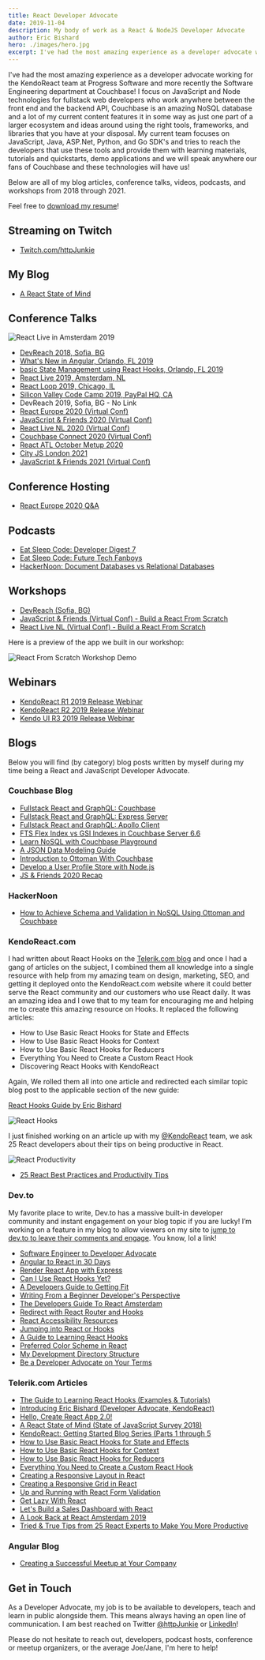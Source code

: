 ```yaml
---
title: React Developer Advocate
date: 2019-11-04
description: My body of work as a React & NodeJS Developer Advocate
author: Eric Bishard 
hero: ./images/hero.jpg
excerpt: I've had the most amazing experience as a developer advocate working for Progress/KendoReact and Couchbase...
---
```


I've had the most amazing experience as a developer advocate working for the KendoReact team at Progress Software and more recently the Software Engineering department at Couchbase! I focus on JavaScript and Node technologies for fullstack web developers who work anywhere between the front end and the backend API, Couchbase is an amazing NoSQL database and a lot of my current content features it in some way as just one part of a larger ecosystem and ideas around using the right tools, frameworks, and libraries that you have at your disposal. My current team focuses on JavaScript, Java, ASP.Net, Python, and Go SDK's and tries to reach the developers that use these tools and provide them with learning materials, tutorials and quickstarts, demo applications and we will speak anywhere our fans of Couchbase and these technologies will have us!

Below are all of my blog articles, conference talks, videos, podcasts, and workshops from 2018 through 2021.

Feel free to [download my resume](Eric-Bishard_Resume.pdf)!

## Streaming on Twitch

- [Twitch.com/httpJunkie](http://twitch.tv/httpjunkie)

## My Blog

- [A React State of Mind](http://reactstateofmind.com)

## Conference Talks

![React Live in Amsterdam 2019](/images/react-live-2019.jpg)

- [DevReach 2018, Sofia, BG](https://www.youtube.com/watch?v=MfAxhBMTkuQ)
- [What's New in Angular, Orlando, FL 2019](https://www.conferencecast.tv/talk-24479-whats-new-in-angular)
- [basic State Management using React Hooks, Orlando, FL 2019](https://www.conferencecast.tv/talk-24602-basic-state-management-using-react-hooks)
- [React Live 2019, Amsterdam, NL](https://www.youtube.com/watch?v=-yj23RtyT-E)
- [React Loop 2019, Chicago, IL](https://www.youtube.com/watch?v=HuCWWvgizDg)
- [Silicon Valley Code Camp 2019, PayPal HQ, CA](https://youtube.com/watch?v=kwLdaicyBd8)
- DevReach 2019, Sofia, BG - No Link
- [React Europe 2020 (Virtual Conf)](https://www.youtube.com/watch?v=d69FJiRwc1Y)
- [JavaScript & Friends 2020 (Virtual Conf)](https://www.youtube.com/watch?v=df9-sfx_wfY)
- [React Live NL 2020 (Virtual Conf)](https://www.youtube.com/watch?v=6cgvSmL2Dag)
- [Couchbase Connect 2020 (Virtual Conf)](https://www.youtube.com/watch?v=0FIVaXCh2E8)
- [React ATL October Metup 2020](https://www.youtube.com/watch?v=jRf-ZIDUa2M)
- [City JS London 2021](https://www.youtube.com/watch?v=T54MYc43ZZM)
- [JavaScript & Friends 2021 (Virtual Conf)](https://www.youtube.com/watch?v=hHzr2UxLn8o&t=15633s)

## Conference Hosting

- [React Europe 2020 Q&A](https://www.youtube.com/watch?v=_ISAA_Jt9kI&t=1482s)

## Podcasts

- [Eat Sleep Code: Developer Digest 7](https://soundcloud.com/esc-podcast/developer-digest-7)
- [Eat Sleep Code: Future Tech Fanboys](https://soundcloud.com/esc-podcast/future-tech-fanboys)
- [HackerNoon: Document Databases vs Relational Databases](https://podcast.hackernoon.com/document-databases-vs-relational-databases/)

## Workshops

- [DevReach (Sofia, BG)](https://www.telerik.com/devreach/europe-2019/speakers/eric-bishard)
- [JavaScript & Friends (Virtual Conf) - Build a React From Scratch](https://www.javascriptandfriends.com/workshops/)
- [React Live NL (Virtual Conf) - Build a React From Scratch](https://imgur.com/qKPSrCy.gif)

Here is a preview of the app we built in our workshop:

![React From Scratch Workshop Demo](https://imgur.com/qKPSrCy.gif)

## Webinars

- [KendoReact R1 2019 Release Webinar](https://www.youtube.com/watch?v=mymu5Xj1h38)
- [KendoReact R2 2019 Release Webinar](https://www.youtube.com/watch?v=FJr2eUT0tf0)
- [Kendo UI R3 2019 Release Webinar](https://www.youtube.com/watch?time_continue=3875&v=9UFwqe3_7DA)

## Blogs

Below you will find (by category) blog posts written by myself during my time being a React and JavaScript Developer Advocate.

### Couchbase Blog

- [Fullstack React and GraphQL: Couchbase](https://blog.couchbase.com/fullstack-react-couchbase-1/)
- [Fullstack React and GraphQL: Express Server](https://blog.couchbase.com/fullstack-react-express-2/)
- [Fullstack React and GraphQL: Apollo Client](https://blog.couchbase.com/fullstack-react-apollo-3/)
- [FTS Flex Index vs GSI Indexes in Couchbase Server 6.6](https://blog.couchbase.com/fts-flex-indexes-in-couchbase-server-6-6/)
- [Learn NoSQL with Couchbase Playground](https://blog.couchbase.com/play-with-couchbase-in-the-cloud-for-free/)
- [A JSON Data Modeling Guide](https://blog.couchbase.com/a-json-data-modeling-guide/)
- [Introduction to Ottoman With Couchbase](https://blog.couchbase.com/introduction-to-ottoman-with-couchbase/)
- [Develop a User Profile Store with Node.js](https://blog.couchbase.com/develop-user-profile-store-session-store-node-js-video/)
- [JS & Friends 2020 Recap](https://blog.couchbase.com/better-development-experience-ottoman-js-video/)

### HackerNoon

- [How to Achieve Schema and Validation in NoSQL Using Ottoman and Couchbase](https://hackernoon.com/how-to-achieve-schema-and-validation-in-nosql-using-ottoman-and-couchbase-8n1z35cq)

### KendoReact.com

I had written about React Hooks on the [Telerik.com blog](https://telerik.com/blogs/) and once I had a gang of articles on the subject, I combined them all knowledge into a single resource with help from my amazing team on design, marketing, SEO, and getting it deployed onto the KendoReact.com website where it could better serve the React community and our customers who use React daily. It was an amazing idea and I owe that to my team for encouraging me and helping me to create this amazing resource on Hooks. It replaced the following articles:

- How to Use Basic React Hooks for State and Effects
- How to Use Basic React Hooks for Context
- How to Use Basic React Hooks for Reducers
- Everything You Need to Create a Custom React Hook
- Discovering React Hooks with KendoReact

Again, We rolled them all into one article and redirected each similar topic blog post to the applicable section of the new guide:

[React Hooks Guide by Eric Bishard](https://www.telerik.com/kendo-react-ui/react-hooks-guide/)

![React Hooks](/images/class-vs-functional-animation.gif)

I just finished working on an article up with my [@KendoReact](https://twitter.com/kendoreact/) team, we ask 25 React developers about their tips on being productive in React.

![React Productivity](/images/react-productivity.jpg)

- [25 React Best Practices and Productivity Tips](https://www.telerik.com/kendo-react-ui/react-best-practices-and-productivity-tips/)

### Dev.to

My favorite place to write, Dev.to has a massive built-in developer community and instant engagement on your blog topic if you are lucky! 
I’m working on a feature in my blog to allow viewers on my site to [jump to dev.to to leave their comments and engage](https://dev.to/httpjunkie/react-developer-advocate-1l4).
You know, lol a link!

- [Software Engineer to Developer Advocate](https://dev.to/httpjunkie/software-engineer-to-developer-advocate-4a8h)
- [Angular to React in 30 Days](https://dev.to/httpjunkie/angular-to-react-in-30-days-p5k)
- [Render React App with Express](https://dev.to/httpjunkie/render-react-app-with-express-10im)
- [Can I Use React Hooks Yet?](https://dev.to/httpjunkie/can-i-use-react-hooks-yet-35o9)
- [A Developers Guide to Getting Fit](https://dev.to/httpjunkie/a-developers-guide-to-getting-fit-pif)
- [Writing From a Beginner Developer's Perspective](https://dev.to/httpjunkie/writing-from-a-beginner-developers-perspective-30l0)
- [The Developers Guide To React Amsterdam](https://dev.to/httpjunkie/the-developers-guide-to-react-amsterdam-4h60)
- [Redirect with React Router and Hooks](https://dev.to/httpjunkie/programmatically-redirect-in-react-with-react-router-and-hooks-3hej)
- [React Accessibility Resources](https://dev.to/httpjunkie/react-accessibility-2d99)
- [Jumping into React or Hooks](https://dev.to/httpjunkie/learning-react-hooks-4edh)
- [A Guide to Learning React Hooks](https://dev.to/httpjunkie/a-guide-to-learning-react-hooks-58a0)
- [Preferred Color Scheme in React](https://dev.to/httpjunkie/preferred-color-scheme-in-react-47e3)
- [My Development Directory Structure](https://dev.to/httpjunkie/my-development-directory-structure-3p1g)
- [Be a Developer Advocate on Your Terms](https://dev.to/httpjunkie/be-a-developer-advocate-on-your-terms-35ib)

### Telerik.com Articles

- [The Guide to Learning React Hooks (Examples & Tutorials)](https://www.telerik.com/kendo-react-ui/react-hooks-guide/)
- [Introducing Eric Bishard (Developer Advocate, KendoReact)](https://www.telerik.com/blogs/introducing-eric-bishard-developer-advocate-kendo-ui-for-react)
- [Hello, Create React App 2.0!](https://www.telerik.com/blogs/hello-create-react-app-2)
- [A React State of Mind (State of JavaScript Survey 2018)](https://www.telerik.com/blogs/a-react-state-of-mind-state-of-javascript-survey-2018)
- [KendoReact: Getting Started Blog Series (Parts 1 through 5](https://www.telerik.com/blogs/kendo-react-getting-started-blog-series)
- [How to Use Basic React Hooks for State and Effects](https://www.telerik.com/blogs/how-to-use-basic-react-hooks-for-state-and-effects)
- [How to Use Basic React Hooks for Context](https://www.telerik.com/blogs/how-to-use-basic-react-hooks-for-context)
- [How to Use Basic React Hooks for Reducers](https://www.telerik.com/blogs/how-to-use-basic-react-hooks-for-reducers)
- [Everything You Need to Create a Custom React Hook](https://www.telerik.com/blogs/everything-you-need-to-create-a-custom-react-hook)
- [Creating a Responsive Layout in React](https://www.telerik.com/blogs/creating-a-responsive-layout-in-react)
- [Creating a Responsive Grid in React](https://www.telerik.com/blogs/creating-a-responsive-grid-in-react)
- [Up and Running with React Form Validation](https://www.telerik.com/blogs/up-and-running-with-react-form-validation)
- [Get Lazy With React](https://www.telerik.com/blogs/get-lazy-with-react)
- [Let's Build a Sales Dashboard with React](https://www.telerik.com/blogs/lets-build-a-sales-dashboard-with-react)
- [A Look Back at React Amsterdam 2019](https://www.telerik.com/blogs/a-look-back-at-react-amsterdam-2019)
- [Tried & True Tips from 25 React Experts to Make You More Productive](https://www.telerik.com/kendo-react-ui/react-best-practices-and-productivity-tips/)

### Angular Blog

- [Creating a Successful Meetup at Your Company](https://blog.angular.io/creating-a-successful-meetup-at-your-company-33eaabbc66b5)

## Get in Touch

As a Developer Advocate, my job is to be available to developers, teach and learn in public alongside them. This means always having an open line of communication. I am best reached on Twitter [@httpJunkie](https://twitter.com/httpjunkie) or [LinkedIn](https://www.linkedin.com/in/eric-b/)! 

Please do not hesitate to reach out, developers, podcast hosts, conference or meetup organizers, or the average Joe/Jane, I'm here to help!